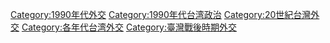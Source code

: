 [[Category:1990年代外交|Category:1990年代外交]]
[[Category:1990年代台湾政治|Category:1990年代台湾政治]]
[[Category:20世紀台灣外交|Category:20世紀台灣外交]]
[[Category:各年代台湾外交|Category:各年代台湾外交]]
[[Category:臺灣戰後時期外交|Category:臺灣戰後時期外交]]